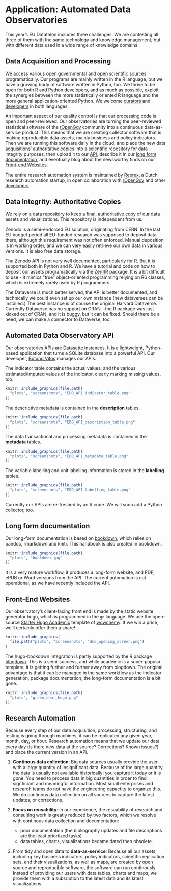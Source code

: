 # Application: Automated Data Observatories {#app}

This year's EU Datathlon includes three challenges.  We are contesting all three of them with the same technology and knowledge management, but with different data used in a wide range of knowledge domains.

## Data Acquisition and Processing

We access various open governmental and open scientific sources programatically.  Our programs are mainly written in the R language, but we have a growing body of software written in Python, too. We thrive to be open for both R and Python developers, and as much as possible, exploit the synergies between the more statistically oriented R language and the more general application-oriented Python.  We welcome [curators](https://economy.dataobservatory.eu/authors/curator/) and [developers](https://greendeal.dataobservatory.eu/authors/developer/) in both languages.

An important aspect of our quality control is that our processing code is open and peer-reviewed. Our observatories are turning the peer-reviewed statistical software of the [rOpenGov](http://ropengov.org/) community into a continuous data-as-service product. This means that we are creating collector software that is making reproducible data assets, mainly business and policy indicators. Then we are running this software daily in the cloud, and place the new data acquisitions' [authoritative copies](#zenodo) into a scientific repository for data integrity purposes, then upload it to our [API](#api), describe it in our [long form documentation](#bookdown), and eventually blog about the newsworthy finds on our [Front-end Websites](#hugo).

The entire research automation system is maintained by [Reprex](https://reprex.nl/), a Dutch research automation startup, in open collaboration with [rOpenGov](http://ropengov.org/) and other [developers](https://greendeal.dataobservatory.eu/#contributors).

## Data Integrity: Authoritative Copies {#zenodo}

We rely on a data repository to keep a final, authoritative copy of our data assets and visualizations.  This repository is independent from us. 

Zenodo is a semi-endorsed EU solution, originating from CERN. In the last EU budget period all EU-funded research was supposed to deposit data there, although this requirement was not often enforced. Manual deposition is in working order, and we can very easily retrieve our own data in various versions. It is also free data storage. 

The Zenodo API is not very well documented, particularly for R.  But it is supported both in Python and R. We have a tutorial and code on how to deposit our assets programatically via the [Zen4R](https://github.com/eblondel/zen4R/wiki) package.  It is a bit difficult to use - it mimics "true" object-oriented programming relying on R6 classes, which is extremely rarely used by R programmers.

The Dataverse is much better served, the API is better documented, and technically we could even set up our own instance (new dataverses can be installed.)  The best instance is of course the original Harvard Dataverse. Currently Dataverse has no support on CRAN - the R package was just kicked out of CRAN, and it is buggy, but it can be fixed. Should there be a need, we can make a connector to Dataverse, too.

## Automated Data Observatory API {#api}

Our observatories APIs are [Datasette](https://datasette.io/) instances. It is a lightweight, Python-based application that turns a SQLite database into a powerful API. Our developer, [Botond Vitos](https://music.dataobservatory.eu/author/botond-vitos/) manages our APIs.

The indicator table contains the actual values, and the various estimated/imputed values of the indicator, clearly marking missing values, too.

```r
knitr::include_graphics(file.path(
  "plots", "screenshots", "EDO_API_indicator_table.png"
))
```

The descriptive metadata is contained in the **description** tables. 

```r
knitr::include_graphics(file.path(
  "plots", "screenshots", "EDO_API_description_table.png"
))
```

The data transactional and processing metadata is contained in the **metadata** tables. 


```r
knitr::include_graphics(file.path(
  "plots", "screenshots", "EDO_API_metadata_table.png"
))
```

The variable labelling and unit labelling information is stored in the  **labelling** tables. 

```r
knitr::include_graphics(file.path(
  "plots", "screenshots", "EDO_API_labelling_table.png"
))
```

Currently our APIs are re-freshed by an R code. We will soon add a Python collector, too.

## Long form documentation {#bookdown}

Our long-form documentation is based on [bookdown](https://bookdown.org/yihui/bookdown/), which relies on pandoc, rmarkdown and knitr. This handbook is also created in bookdown.

```r
knitr::include_graphics(file.path(
  "plots", "bookdown.jpg"
))
```

It is a very mature workflow, it produces a long-form website, and PDF, ePUB or Word versions from the API. The current automation is not operational, as we have recently included the API.


## Front-End Websites {#hugo}

Our observatory's client-facing front end is made by the static website generator hugo, which is programmed in the `go` language. We use the open-source [Starter Hugo Academic](https://github.com/wowchemy/starter-hugo-academic) template of [wowchemy](https://wowchemy.com/docs/getting-started/page-builder/). If we win a price, we'll certainly offer them a share!

```r
knitr::include_graphics(
  file.path("plots", "screenshots", "dmo_opening_screen.png")
)
```

The hugo-bookdown integration is partly supported by the R package [blogdown](https://bookdown.org/yihui/blogdown/). This is a semi-success, and while academic is a super-popular template, it is getting further and further away from blogdown.  The original advantage is that it can be managed in the same workflow as the indicator generation, package documentation, the long-form documentation is a bit gone. 

```r
knitr::include_graphics(file.path(
  "plots", "green_deal_hugo.png"
))
```



## Research Automation {#research-automation}

Because every step of our data acquisition, processing, structuring, and testing is going through machines, it can be replicated any given year, month, day, or hour.  Research automation means that we update our data every day (Is there new data at the source? Corrections? Known issues?) and place the current version in an API.  

1. **Continous data collection**:  Big data sources usually provide the user with a large quantity of insignificant data. Because of the large quantity, the data is usually not available historically: you capture it today or it is gone. You need to process data in big quantities in order to find signficiant and meaningful information. Most small enterprises and research teams do not have the engineering capactity to organize this. We do continous data collection on all sources to capture the latest updates, or corrections.

2. **Focus on reusability**:  In our experience, the resuability of research and consulting work is greatly reduced by two factors, which we resolve with continous data collection and documentation: 
   - poor documentation (the bibliography updates and file descriptions are the least priortized tasks)
   - data tables, charts, visualizations became dated then obsolete.
   
3. From tidy and open data to **data-as-service**: Because all our assets, including key business indicators, policy indicators, scientific replication sets, and their visualizations, as well as maps, are created by open source and reproducible software, the software can run continously. Instead of providing our users with data tables, charts and maps, we provide them with a subsription to the latest data and its latest visualizations.

